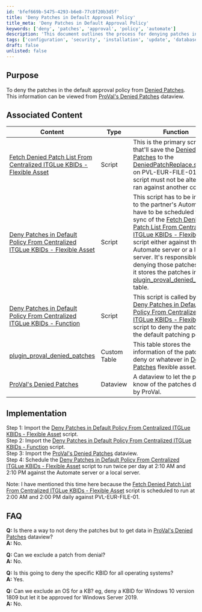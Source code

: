 ```yaml
---
id: 'bfef669b-5475-4293-b6e8-77c8f20b3d5f'
title: 'Deny Patches in Default Approval Policy'
title_meta: 'Deny Patches in Default Approval Policy'
keywords: ['deny', 'patches', 'approval', 'policy', 'automate']
description: 'This document outlines the process for denying patches in the default approval policy using scripts and dataviews from ProVal. It includes associated content, implementation steps, and FAQs to assist users in managing denied patches effectively.'
tags: ['configuration', 'security', 'installation', 'update', 'database']
draft: false
unlisted: false
---
```

## Purpose

To deny the patches in the default approval policy from [Denied Patches](https://proval.itglue.com/5078775/assets/236189-denied-patches/records). This information can be viewed from [ProVal's Denied Patches](https://proval.itglue.com/DOC-5078775-9563172) dataview.

## Associated Content

| Content                                                                                                       | Type   | Function                                                                                                                                                                                                                                                                                                                                                       |
|---------------------------------------------------------------------------------------------------------------|--------|----------------------------------------------------------------------------------------------------------------------------------------------------------------------------------------------------------------------------------------------------------------------------------------------------------------------------------------------------------------|
| [Fetch Denied Patch List From Centralized ITGLue KBIDs - Flexible Asset](https://proval.itglue.com/DOC-5078775-9563113) | Script | This is the primary script that'll save the [Denied Patches](https://proval.itglue.com/5078775/assets/236189-denied-patches/records) to the [DeniedPatchReplace.sql](https://file.provaltech.com/repo/config/DeniedPatchReplace.sql) file on PVL-EUR-FILE-01. This script must not be altered or ran against another computer. |
| [Deny Patches in Default Policy From Centralized ITGLue KBIDs - Flexible Asset](https://proval.itglue.com/5078775/docs/9563142) | Script | This script has to be imported to the partner's Automate and have to be scheduled to run in sync of the [Fetch Denied Patch List From Centralized ITGLue KBIDs - Flexible Asset](https://proval.itglue.com/DOC-5078775-9563113) script either against the Automate server or a local server. It's responsible for denying those patches. Also, it stores the patches in [plugin_proval_denied_patches](https://proval.itglue.com/DOC-5078775-9563176) table. |
| [Deny Patches in Default Policy From Centralized ITGLue KBIDs - Function](https://proval.itglue.com/5078775/docs/9564856) | Script | This script is called by the [Deny Patches in Default Policy From Centralized ITGLue KBIDs - Flexible Asset](https://proval.itglue.com/5078775/docs/9563142) script to deny the patches for the default patching policy.                                                                                                                                            |
| [plugin_proval_denied_patches](https://proval.itglue.com/DOC-5078775-9563176)                               | Custom Table | This table stores the information of the patches to deny or whatever in [Denied Patches](https://proval.itglue.com/5078775/assets/236189-denied-patches/records) flexible asset.                                                                                                                                                                         |
| [ProVal's Denied Patches](https://proval.itglue.com/DOC-5078775-9563172)                                   | Dataview | A dataview to let the partner's know of the patches denied by ProVal.                                                                                                                                                                                                                                                                                           |

## Implementation

Step 1: Import the [Deny Patches in Default Policy From Centralized ITGLue KBIDs - Flexible Asset](https://proval.itglue.com/5078775/docs/9563142) script.  
Step 2: Import the [Deny Patches in Default Policy From Centralized ITGLue KBIDs - Function](https://proval.itglue.com/5078775/docs/9564856) script.  
Step 3: Import the [ProVal's Denied Patches](https://proval.itglue.com/DOC-5078775-9563172) dataview.  
Step 4: Schedule the [Deny Patches in Default Policy From Centralized ITGLue KBIDs - Flexible Asset](https://proval.itglue.com/5078775/docs/9563142) script to run twice per day at 2:10 AM and 2:10 PM against the Automate server or a local server.  

Note: I have mentioned this time here because the [Fetch Denied Patch List From Centralized ITGLue KBIDs - Flexible Asset](https://proval.itglue.com/DOC-5078775-9563113) script is scheduled to run at 2:00 AM and 2:00 PM daily against PVL-EUR-FILE-01. 

## FAQ

**Q:** Is there a way to not deny the patches but to get data in [ProVal's Denied Patches](https://proval.itglue.com/DOC-5078775-9563172) dataview?  
**A:** No.

**Q:** Can we exclude a patch from denial?  
**A:** No.

**Q:** Is this going to deny the specific KBID for all operating systems?  
**A:** Yes.

**Q:** Can we exclude an OS for a KB? eg, deny a KBID for Windows 10 version 1809 but let it be approved for Windows Server 2019.  
**A:** No.











